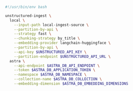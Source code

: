 ```bash CLI
#!/usr/bin/env bash

unstructured-ingest \
  local \
    --input-path local-ingest-source \
    --partition-by-api \
    --strategy fast \
    --chunking-strategy by_title \
    --embedding-provider langchain-huggingface \
    --partition-by-api \
    --api-key $UNSTRUCTURED_API_KEY \
    --partition-endpoint $UNSTRUCTURED_API_URL \
  astra \
    --api-endpoint $ASTRA_DB_API_ENDPOINT \
    --token $ASTRA_DB_APPLICATION_TOKEN \
    --namespace $ASTRA_DB_NAMESPACE \
    --collection-name $ASTRA_DB_COLLECTION \
    --embedding-dimension $ASTRA_DB_EMBEDDING_DIMENSIONS
```
